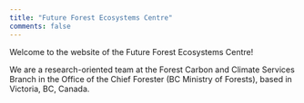 ```yaml
---
title: "Future Forest Ecosystems Centre"
comments: false
---
```


Welcome to the website of the Future Forest Ecosystems Centre!

We are a research-oriented team at the Forest Carbon and Climate Services Branch 
in the Office of the Chief Forester (BC Ministry of Forests), based in Victoria,
BC, Canada.



